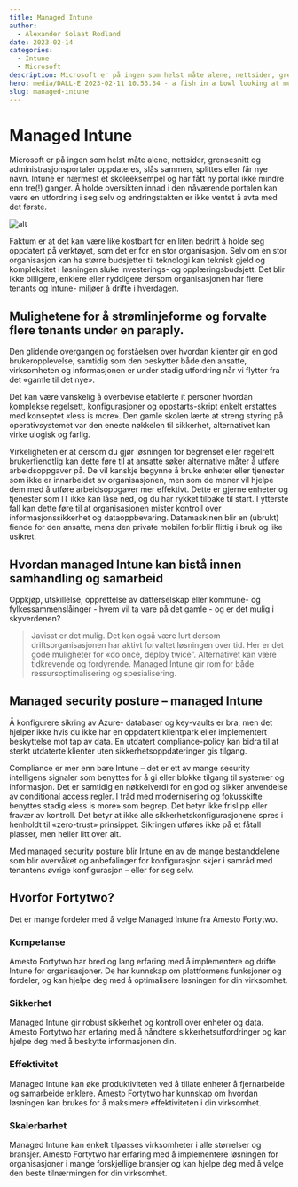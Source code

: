 ```yaml
---
title: Managed Intune
author:
  - Alexander Solaat Rodland
date: 2023-02-14
categories:
  - Intune
  - Microsoft
description: Microsoft er på ingen som helst måte alene, nettsider, grensesnitt og administrasjonsportaler oppdateres, slås sammen, splittes eller får nye navn. Intune er nærmest et skoleeksempel og har fått ny portal ikke mindre enn tre(!) ganger. 
hero: media/DALL-E 2023-02-11 10.53.34 - a fish in a bowl looking at multiple web portals and seems confusedf.png
slug: managed-intune
---
```

# Managed Intune
Microsoft er på ingen som helst måte alene, nettsider, grensesnitt og administrasjonsportaler oppdateres, slås sammen, splittes eller får nye navn. Intune er nærmest et skoleeksempel og har fått ny portal ikke mindre enn tre(!) ganger. Å holde oversikten innad i den nåværende portalen kan være en utfordring i seg selv og endringstakten er ikke ventet å avta med det første.

![alt](./media/Settings-Catalog.gif)


Faktum er at det kan være like kostbart for en liten bedrift å holde seg oppdatert på verktøyet, som det er for en stor organisasjon. Selv om en stor organisasjon kan ha større budsjetter til teknologi kan teknisk gjeld og kompleksitet i løsningen sluke investerings- og opplæringsbudsjett. Det blir ikke billigere, enklere eller ryddigere dersom organisasjonen har flere tenants og Intune- miljøer å drifte i hverdagen.

## Mulighetene for å strømlinjeforme og forvalte flere tenants under en paraply.
Den glidende overgangen og forståelsen over hvordan klienter gir en god brukeropplevelse, samtidig som den beskytter både den ansatte, virksomheten og informasjonen er under stadig utfordring når vi flytter fra det «gamle til det nye».

Det kan være vanskelig å overbevise etablerte it personer hvordan komplekse regelsett, konfigurasjoner og oppstarts-skript enkelt erstattes med konseptet «less is more». Den gamle skolen lærte at streng styring på operativsystemet var den eneste nøkkelen til sikkerhet, alternativet kan virke ulogisk og farlig. 

Virkeligheten er at dersom du gjør løsningen for begrenset eller regelrett brukerfiendtlig kan dette føre til at ansatte søker alternative måter å utføre arbeidsoppgaver på. De vil kanskje begynne å bruke enheter eller tjenester som ikke er innarbeidet av organisasjonen, men som de mener vil hjelpe dem med å utføre arbeidsoppgaver mer effektivt. Dette er gjerne enheter og tjenester som IT ikke kan låse ned, og du har rykket tilbake til start. I ytterste fall kan dette føre til at organisasjonen mister kontroll over informasjonssikkerhet og dataoppbevaring.  Datamaskinen blir en (ubrukt) fiende for den ansatte, mens den private mobilen forblir flittig i bruk og like usikret.

## Hvordan managed Intune kan bistå innen samhandling og samarbeid
Oppkjøp, utskillelse, opprettelse av datterselskap eller kommune- og fylkessammenslåinger - hvem vil ta vare på det gamle - og er det mulig i skyverdenen?

> Javisst er det mulig. Det kan også være lurt dersom driftsorganisasjonen har aktivt forvaltet løsningen over tid. Her er det gode muligheter for «do once, deploy twice”. Alternativet kan være tidkrevende og fordyrende. Managed Intune gir rom for både ressursoptimalisering og spesialisering.

## Managed security posture – managed Intune
Å konfigurere sikring av  Azure- databaser og key-vaults er bra, men det hjelper ikke hvis du ikke har en oppdatert klientpark eller implementert beskyttelse mot tap av data. En utdatert compliance-policy kan bidra til at sterkt utdaterte klienter uten sikkerhetsoppdateringer gis tilgang.

Compliance er mer enn bare Intune – det er ett av mange security intelligens signaler som benyttes for å gi eller blokke tilgang til systemer og informasjon. Det er samtidig en nøkkelverdi for en god og sikker anvendelse av conditional access regler.
I tråd med modernisering og fokusskifte benyttes stadig «less is more» som begrep. Det betyr ikke frislipp eller fravær av kontroll. Det betyr at ikke alle sikkerhetskonfigurasjonene spres i henholdt til «zero-trust» prinsippet. Sikringen utføres ikke på et fåtall plasser, men heller litt over alt.

Med managed security posture blir Intune en av de mange bestanddelene som blir overvåket og anbefalinger for konfigurasjon skjer i samråd med tenantens øvrige konfigurasjon – eller for seg selv.

## Hvorfor Fortytwo?
Det er mange fordeler med å velge Managed Intune fra Amesto Fortytwo.

### Kompetanse
Amesto Fortytwo har bred og lang erfaring med å implementere og drifte Intune for organisasjoner. De har kunnskap om plattformens funksjoner og fordeler, og kan hjelpe deg med å optimalisere løsningen for din virksomhet.

### Sikkerhet 
Managed Intune gir robust sikkerhet og kontroll over enheter og data. Amesto Fortytwo har erfaring med å håndtere sikkerhetsutfordringer og kan hjelpe deg med å beskytte informasjonen din.

### Effektivitet
Managed Intune kan øke produktiviteten ved å tillate enheter å fjernarbeide og samarbeide enklere. Amesto Fortytwo har kunnskap om hvordan løsningen kan brukes for å maksimere effektiviteten i din virksomhet.

### Skalerbarhet
Managed Intune kan enkelt tilpasses virksomheter i alle størrelser og bransjer. Amesto Fortytwo har erfaring med å implementere løsningen for organisasjoner i mange forskjellige bransjer og kan hjelpe deg med å velge den beste tilnærmingen for din virksomhet.
